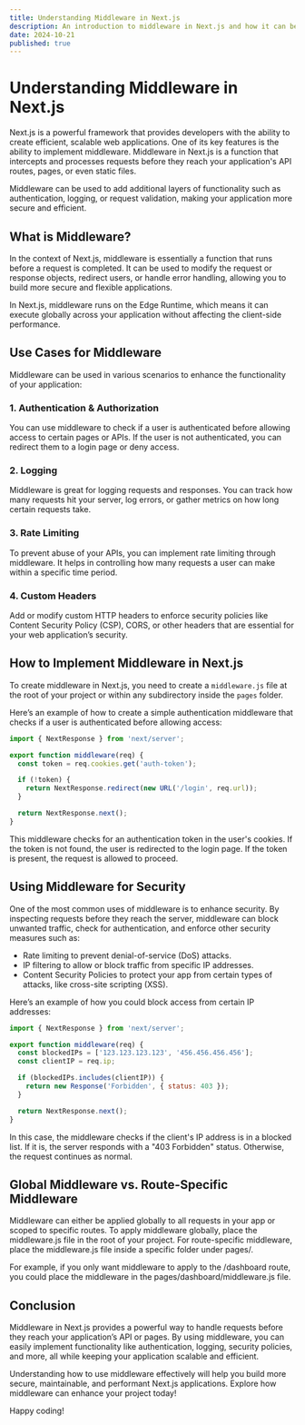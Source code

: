 ```yaml
---
title: Understanding Middleware in Next.js
description: An introduction to middleware in Next.js and how it can be used for handling requests and enhancing security.
date: 2024-10-21
published: true
---
```


# Understanding Middleware in Next.js

Next.js is a powerful framework that provides developers with the ability to create efficient, scalable web applications. One of its key features is the ability to implement middleware. Middleware in Next.js is a function that intercepts and processes requests before they reach your application's API routes, pages, or even static files.

Middleware can be used to add additional layers of functionality such as authentication, logging, or request validation, making your application more secure and efficient.

## What is Middleware?

In the context of Next.js, middleware is essentially a function that runs before a request is completed. It can be used to modify the request or response objects, redirect users, or handle error handling, allowing you to build more secure and flexible applications.

In Next.js, middleware runs on the Edge Runtime, which means it can execute globally across your application without affecting the client-side performance.

## Use Cases for Middleware

Middleware can be used in various scenarios to enhance the functionality of your application:

### 1. **Authentication & Authorization**
   You can use middleware to check if a user is authenticated before allowing access to certain pages or APIs. If the user is not authenticated, you can redirect them to a login page or deny access.

### 2. **Logging**
   Middleware is great for logging requests and responses. You can track how many requests hit your server, log errors, or gather metrics on how long certain requests take.

### 3. **Rate Limiting**
   To prevent abuse of your APIs, you can implement rate limiting through middleware. It helps in controlling how many requests a user can make within a specific time period.

### 4. **Custom Headers**
   Add or modify custom HTTP headers to enforce security policies like Content Security Policy (CSP), CORS, or other headers that are essential for your web application’s security.

## How to Implement Middleware in Next.js

To create middleware in Next.js, you need to create a `middleware.js` file at the root of your project or within any subdirectory inside the `pages` folder.

Here’s an example of how to create a simple authentication middleware that checks if a user is authenticated before allowing access:

```js
import { NextResponse } from 'next/server';

export function middleware(req) {
  const token = req.cookies.get('auth-token');

  if (!token) {
    return NextResponse.redirect(new URL('/login', req.url));
  }

  return NextResponse.next();
}
 ```

 This middleware checks for an authentication token in the user's cookies. If the token is not found, the user is redirected to the login page. If the token is present, the request is allowed to proceed.

## Using Middleware for Security
One of the most common uses of middleware is to enhance security. By inspecting requests before they reach the server, middleware can block unwanted traffic, check for authentication, and enforce other security measures such as:

* Rate limiting to prevent denial-of-service (DoS) attacks.
* IP filtering to allow or block traffic from specific IP addresses.
* Content Security Policies to protect your app from certain types of attacks, like cross-site scripting (XSS).

Here’s an example of how you could block access from certain IP addresses:
```js
import { NextResponse } from 'next/server';

export function middleware(req) {
  const blockedIPs = ['123.123.123.123', '456.456.456.456'];
  const clientIP = req.ip;

  if (blockedIPs.includes(clientIP)) {
    return new Response('Forbidden', { status: 403 });
  }

  return NextResponse.next();
}
```
In this case, the middleware checks if the client's IP address is in a blocked list. If it is, the server responds with a "403 Forbidden" status. Otherwise, the request continues as normal.

## Global Middleware vs. Route-Specific Middleware
Middleware can either be applied globally to all requests in your app or scoped to specific routes. To apply middleware globally, place the middleware.js file in the root of your project. For route-specific middleware, place the middleware.js file inside a specific folder under pages/.

For example, if you only want middleware to apply to the /dashboard route, you could place the middleware in the pages/dashboard/middleware.js file.

## Conclusion
Middleware in Next.js provides a powerful way to handle requests before they reach your application’s API or pages. By using middleware, you can easily implement functionality like authentication, logging, security policies, and more, all while keeping your application scalable and efficient.

Understanding how to use middleware effectively will help you build more secure, maintainable, and performant Next.js applications. Explore how middleware can enhance your project today!

Happy coding!